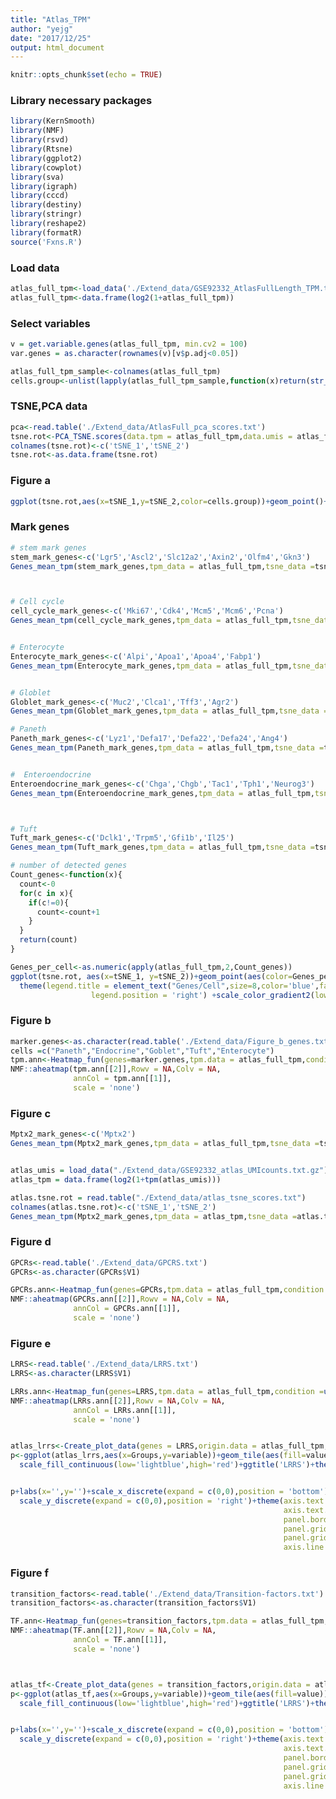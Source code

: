 ```yaml
---
title: "Atlas_TPM"
author: "yejg"
date: "2017/12/25"
output: html_document
---
```


```r
knitr::opts_chunk$set(echo = TRUE)
```

###  Library necessary packages
```r
library(KernSmooth)
library(NMF)
library(rsvd)
library(Rtsne)
library(ggplot2)
library(cowplot)
library(sva)
library(igraph)
library(cccd)
library(destiny)
library(stringr)
library(reshape2)
library(formatR)
source('Fxns.R')
```

### Load data
```r
atlas_full_tpm<-load_data('./Extend_data/GSE92332_AtlasFullLength_TPM.txt.gz')
atlas_full_tpm<-data.frame(log2(1+atlas_full_tpm))
```

### Select variables
```r
v = get.variable.genes(atlas_full_tpm, min.cv2 = 100)
var.genes = as.character(rownames(v)[v$p.adj<0.05])

atlas_full_tpm_sample<-colnames(atlas_full_tpm)
cells.group<-unlist(lapply(atlas_full_tpm_sample,function(x)return(str_split(x,"_")[[1]][4])))

```


###  TSNE,PCA data
```r
pca<-read.table('./Extend_data/AtlasFull_pca_scores.txt')
tsne.rot<-PCA_TSNE.scores(data.tpm = atlas_full_tpm,data.umis = atlas_full_tpm,var_genes = var.genes,data_name = './Extend_data/AtlasFull')
colnames(tsne.rot)<-c('tSNE_1','tSNE_2')
tsne.rot<-as.data.frame(tsne.rot)
```

###   Figure a
```r
ggplot(tsne.rot,aes(x=tSNE_1,y=tSNE_2,color=cells.group))+geom_point()+scale_color_manual(values=brewer16)
```


### Mark genes
```r
# stem mark genes
stem_mark_genes<-c('Lgr5','Ascl2','Slc12a2','Axin2','Olfm4','Gkn3')
Genes_mean_tpm(stem_mark_genes,tpm_data = atlas_full_tpm,tsne_data =tsne.rot,title = 'Stem')



# Cell cycle
cell_cycle_mark_genes<-c('Mki67','Cdk4','Mcm5','Mcm6','Pcna')
Genes_mean_tpm(cell_cycle_mark_genes,tpm_data = atlas_full_tpm,tsne_data =tsne.rot,title = 'Cell cycle')


# Enterocyte
Enterocyte_mark_genes<-c('Alpi','Apoa1','Apoa4','Fabp1')
Genes_mean_tpm(Enterocyte_mark_genes,tpm_data = atlas_full_tpm,tsne_data =tsne.rot,title = 'Enterocyte')


# Globlet
Globlet_mark_genes<-c('Muc2','Clca1','Tff3','Agr2')
Genes_mean_tpm(Globlet_mark_genes,tpm_data = atlas_full_tpm,tsne_data =tsne.rot,title = 'Globet')

# Paneth
Paneth_mark_genes<-c('Lyz1','Defa17','Defa22','Defa24','Ang4')
Genes_mean_tpm(Paneth_mark_genes,tpm_data = atlas_full_tpm,tsne_data =tsne.rot,title = 'Paneth')


#  Enteroendocrine
Enteroendocrine_mark_genes<-c('Chga','Chgb','Tac1','Tph1','Neurog3')
Genes_mean_tpm(Enteroendocrine_mark_genes,tpm_data = atlas_full_tpm,tsne_data =tsne.rot,title = 'Enteroendocrine')



# Tuft
Tuft_mark_genes<-c('Dclk1','Trpm5','Gfi1b','Il25')
Genes_mean_tpm(Tuft_mark_genes,tpm_data = atlas_full_tpm,tsne_data =tsne.rot,title = 'Tuft')

```


```r
# number of detected genes
Count_genes<-function(x){
  count<-0
  for(c in x){
    if(c!=0){
      count<-count+1
    }
  }
  return(count)
}

Genes_per_cell<-as.numeric(apply(atlas_full_tpm,2,Count_genes))
ggplot(tsne.rot, aes(x=tSNE_1, y=tSNE_2))+geom_point(aes(color=Genes_per_cell))+ggtitle('Genes/Cell')+
  theme(legend.title = element_text("Genes/Cell",size=8,color='blue',face='bold'),
                  legend.position = 'right') +scale_color_gradient2(low='lightblue',mid='green',high='red')

```


###  Figure b
```r
marker.genes<-as.character(read.table('./Extend_data/Figure_b_genes.txt')$V1)
cells =c("Paneth","Endocrine","Goblet","Tuft","Enterocyte")
tpm.ann<-Heatmap_fun(genes=marker.genes,tpm.data = atlas_full_tpm,condition = cells,all.condition = cells.group)
NMF::aheatmap(tpm.ann[[2]],Rowv = NA,Colv = NA,
              annCol = tpm.ann[[1]],
              scale = 'none')
```

###   Figure c
```r
Mptx2_mark_genes<-c('Mptx2')
Genes_mean_tpm(Mptx2_mark_genes,tpm_data = atlas_full_tpm,tsne_data =tsne.rot,title = 'Mptx2')


atlas_umis = load_data("./Extend_data/GSE92332_atlas_UMIcounts.txt.gz")
atlas_tpm = data.frame(log2(1+tpm(atlas_umis)))

atlas.tsne.rot = read.table("./Extend_data/atlas_tsne_scores.txt")
colnames(atlas.tsne.rot)<-c('tSNE_1','tSNE_2')
Genes_mean_tpm(Mptx2_mark_genes,tpm_data = atlas_tpm,tsne_data =atlas.tsne.rot,title = 'Mptx2')

```

### Figure d
```r
GPCRs<-read.table('./Extend_data/GPCRS.txt')
GPCRs<-as.character(GPCRs$V1)

GPCRs.ann<-Heatmap_fun(genes=GPCRs,tpm.data = atlas_full_tpm,condition =unique(cells.group),all.condition = cells.group)
NMF::aheatmap(GPCRs.ann[[2]],Rowv = NA,Colv = NA,
              annCol = GPCRs.ann[[1]],
              scale = 'none')

```



###  Figure e
```r
LRRS<-read.table('./Extend_data/LRRS.txt')
LRRS<-as.character(LRRS$V1)

LRRs.ann<-Heatmap_fun(genes=LRRS,tpm.data = atlas_full_tpm,condition =unique(cells.group),all.condition = cells.group)
NMF::aheatmap(LRRs.ann[[2]],Rowv = NA,Colv = NA,
              annCol = LRRs.ann[[1]],
              scale = 'none')


atlas_lrrs<-Create_plot_data(genes = LRRS,origin.data = atlas_full_tpm,cell_groups = cells.group,var_genes = NULL,if.use.var.genes = FALSE)
p<-ggplot(atlas_lrrs,aes(x=Groups,y=variable))+geom_tile(aes(fill=value))+
  scale_fill_continuous(low='lightblue',high='red')+ggtitle('LRRS')+theme_bw()


p+labs(x='',y='')+scale_x_discrete(expand = c(0,0),position = 'bottom')+
  scale_y_discrete(expand = c(0,0),position = 'right')+theme(axis.text.x = element_text(face="bold", color="blue", size=8,hjust = 1,angle = 90),
                                                             axis.text.y = element_text(color='blue',size=6),
                                                             panel.border = element_blank(),
                                                             panel.grid.major = element_blank(),
                                                             panel.grid.minor = element_blank(),
                                                             axis.line = element_line(colour = "black"))


```

###  Figure f
```r
transition_factors<-read.table('./Extend_data/Transition-factors.txt')
transition_factors<-as.character(transition_factors$V1)

TF.ann<-Heatmap_fun(genes=transition_factors,tpm.data = atlas_full_tpm,condition =unique(cells.group),all.condition = cells.group)
NMF::aheatmap(TF.ann[[2]],Rowv = NA,Colv = NA,
              annCol = TF.ann[[1]],
              scale = 'none')



atlas_tf<-Create_plot_data(genes = transition_factors,origin.data = atlas_full_tpm,cell_groups = cells.group,var_genes = NULL,if.use.var.genes = FALSE)
p<-ggplot(atlas_tf,aes(x=Groups,y=variable))+geom_tile(aes(fill=value))+
  scale_fill_continuous(low='lightblue',high='red')+ggtitle('LRRS')+theme_bw()


p+labs(x='',y='')+scale_x_discrete(expand = c(0,0),position = 'bottom')+
  scale_y_discrete(expand = c(0,0),position = 'right')+theme(axis.text.x = element_text(face="bold", color="blue", size=8,hjust = 1,angle = 90),
                                                             axis.text.y = element_text(color='blue',size=2),
                                                             panel.border = element_blank(),
                                                             panel.grid.major = element_blank(),
                                                             panel.grid.minor = element_blank(),
                                                             axis.line = element_line(colour = "black"))

```

